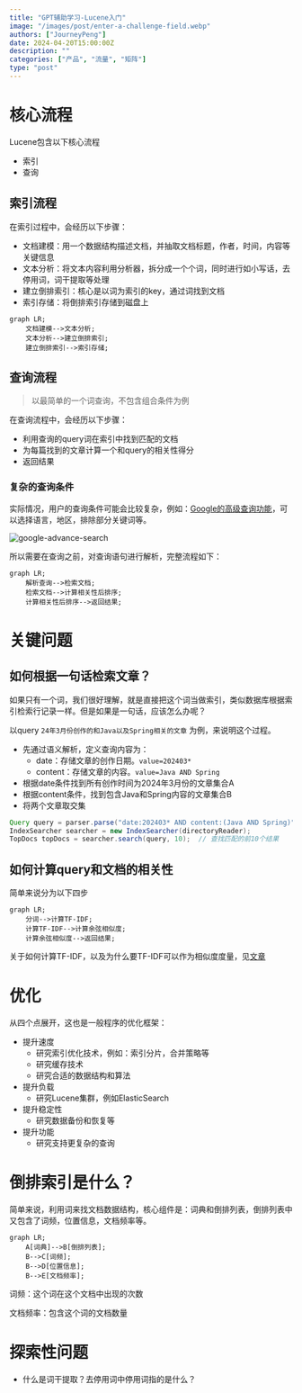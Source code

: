```yaml
---
title: "GPT辅助学习-Lucene入门"
image: "/images/post/enter-a-challenge-field.webp"
authors: ["JourneyPeng"]
date: 2024-04-20T15:00:00Z
description: ""
categories: ["产品", "流量", "矩阵"]
type: "post"
---
```


# 核心流程
Lucene包含以下核心流程
- 索引
- 查询

## 索引流程
在索引过程中，会经历以下步骤：
- 文档建模：用一个数据结构描述文档，并抽取文档标题，作者，时间，内容等关键信息
- 文本分析：将文本内容利用分析器，拆分成一个个词，同时进行如小写话，去停用词，词干提取等处理
- 建立倒排索引：核心是以词为索引的key，通过词找到文档
- 索引存储：将倒排索引存储到磁盘上

```mermaid
graph LR;
    文档建模-->文本分析;
    文本分析-->建立倒排索引;
    建立倒排索引-->索引存储;
```

## 查询流程
> 以最简单的一个词查询，不包含组合条件为例

在查询流程中，会经历以下步骤：
- 利用查询的query词在索引中找到匹配的文档
- 为每篇找到的文章计算一个和query的相关性得分
- 返回结果

### 复杂的查询条件
实际情况，用户的查询条件可能会比较复杂，例如：[Google的高级查询功能](https://www.google.com/advanced_search)，可以选择语言，地区，排除部分关键词等。

![google-advance-search](http://journeypeng.best/images/post/google-advance-search.png)

所以需要在查询之前，对查询语句进行解析，完整流程如下：

```mermaid
graph LR;
    解析查询-->检索文档;
    检索文档-->计算相关性后排序;
    计算相关性后排序-->返回结果;
```

# 关键问题
## 如何根据一句话检索文章？
如果只有一个词，我们很好理解，就是直接把这个词当做索引，类似数据库根据索引检索行记录一样。但是如果是一句话，应该怎么办呢？

以query `24年3月份创作的和Java以及Spring相关的文章` 为例，来说明这个过程。

- 先通过语义解析，定义查询内容为：
  - date：存储文章的创作日期。`value=202403*`
  - content：存储文章的内容。`value=Java AND Spring`
- 根据date条件找到所有创作时间为2024年3月份的文章集合A
- 根据content条件，找到包含Java和Spring内容的文章集合B
- 将两个文章取交集

```java
Query query = parser.parse("date:202403* AND content:(Java AND Spring)");
IndexSearcher searcher = new IndexSearcher(directoryReader);
TopDocs topDocs = searcher.search(query, 10);  // 查找匹配的前10个结果
```

## 如何计算query和文档的相关性
简单来说分为以下四步
```mermaid
graph LR;
    分词-->计算TF-IDF;
    计算TF-IDF-->计算余弦相似度;
    计算余弦相似度-->返回结果;
```

关于如何计算TF-IDF，以及为什么要TF-IDF可以作为相似度度量，见[文章](https://www.journeypeng.best/posts/learn-tf-idf)

# 优化
从四个点展开，这也是一般程序的优化框架：
- 提升速度
  - 研究索引优化技术，例如：索引分片，合并策略等
  - 研究缓存技术
  - 研究合适的数据结构和算法
- 提升负载
  - 研究Lucene集群，例如ElasticSearch
- 提升稳定性
  - 研究数据备份和恢复等
- 提升功能
  - 研究支持更复杂的查询

# 倒排索引是什么？

简单来说，利用词来找文档数据结构，核心组件是：词典和倒排列表，倒排列表中又包含了词频，位置信息，文档频率等。
```mermaid
graph LR;
    A[词典]-->B[倒排列表];
    B-->C[词频];
    B-->D[位置信息];
    B-->E[文档频率];
```

词频：这个词在这个文档中出现的次数

文档频率：包含这个词的文档数量

# 探索性问题

- 什么是词干提取？去停用词中停用词指的是什么？
